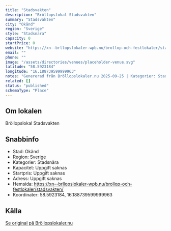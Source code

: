 ```yaml
---
title: "Stadsvakten"
description: "Bröllopslokal Stadsvakten"
summary: "Stadsvakten"
city: "Okänd"
region: "Sverige"
style: "Stadsnära"
capacity: 0
startPrice: 0
website: "https://xn--brllopslokaler-wpb.nu/brollop-och-festlokaler/stadsvakten/"
email: ""
phone: ""
image: "/assets/directories/venues/placeholder-venue.svg"
latitude: "58.5923184"
longitude: "16.188739599999963"
notes: "Genererad från Bröllopslokaler.nu 2025-09-25 | Kategorier: Stadsnära"
related: []
status: "published"
schemaType: "Place"
---
```


## Om lokalen

Bröllopslokal Stadsvakten

## Snabbinfo

- Stad: Okänd
- Region: Sverige
- Kategorier: Stadsnära
- Kapacitet: Uppgift saknas
- Startpris: Uppgift saknas
- Adress: Uppgift saknas
- Hemsida: https://xn--brllopslokaler-wpb.nu/brollop-och-festlokaler/stadsvakten/
- Koordinater: 58.5923184, 16.188739599999963

## Källa

[Se original på Bröllopslokaler.nu](https://xn--brllopslokaler-wpb.nu/brollop-och-festlokaler/stadsvakten/)
